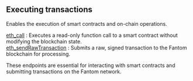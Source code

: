 
## Executing transactions

Enables the execution of smart contracts and on-chain operations.

[eth_call](/fantom-api/executingtransactions/eth_call) : Executes a read-only function call to a smart contract without modifying the blockchain state. \
[eth_sendRawTransaction](/fantom-api/executingtransactions/eth_sendRawTransaction) : Submits a raw, signed transaction to the Fantom blockchain for processing.

These endpoints are essential for interacting with smart contracts and submitting transactions on the Fantom network.

<Space h={16} />
<GetStarted />